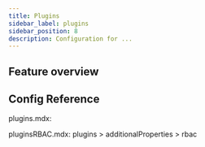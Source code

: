 ```yaml
---
title: Plugins
sidebar_label: plugins
sidebar_position: 8
description: Configuration for ...
---
```



## Feature overview

## Config Reference

plugins.mdx:

<Plugins />

pluginsRBAC.mdx:
 plugins > additionalProperties > rbac
<PluginsRBAC />
